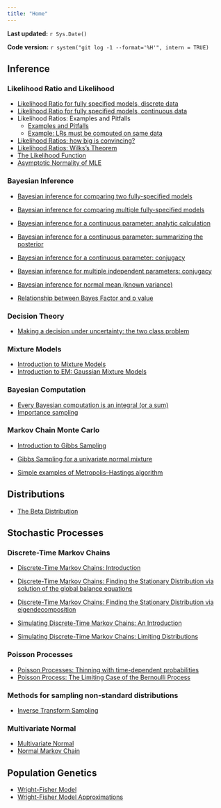 ```yaml
---
title: "Home"
---
```


**Last updated:** `r Sys.Date()`

**Code version:** `r system("git log -1 --format='%H'", intern = TRUE)`

## Inference

### Likelihood Ratio and Likelihood

*  [Likelihood Ratio for fully specified models, discrete data](likelihood_ratio_simple_models.html)
*  [Likelihood Ratio for fully specified models, continuous data](likelihood_ratio_simple_continuous_data.html)
*  Likelihood Ratios: Examples and Pitfalls
    -  [Examples and Pitfalls](likelihood_do_dont.html)
    -  [Example: LRs must be computed on same data](LR_error.html)

*  [Likelihood Ratios: how big is convincing?](LR_and_BF.html)
*  [Likelihood Ratios: Wilks's Theorem](wilks.html)
*  [The Likelihood Function](likelihood_function.html)
*  [Asymptotic Normality of MLE](asymptotic_normality_mle.html)

### Bayesian Inference

*  [Bayesian inference for comparing two fully-specified models](LR_and_BF.html)
*  [Bayesian inference for comparing multiple fully-specified models](bayes_multiclass.html)
*  [Bayesian inference for a continuous parameter: analytic calculation](bayes_beta_binomial.html)
*  [Bayesian inference for a continuous parameter: summarizing the posterior](summarize_interpret_posterior.html)
*  [Bayesian inference for a continuous parameter: conjugacy](bayes_conjugate.html)
*  [Bayesian inference for multiple independent parameters: conjugacy](bayes_independent.html)


*  [Bayesian inference for normal mean (known variance)](shiny_normal_example.html)
*  [Relationship between Bayes Factor and p value](BF_and_pvalue.html)

### Decision Theory

*  [Making a decision under uncertainty: the two class problem](decisions_costs_intro.html)

### Mixture Models

*  [Introduction to Mixture Models](intro_to_mixture_models.html)
*  [Introduction to EM: Gaussian Mixture Models](intro_to_em.html)

### Bayesian Computation

* [Every Bayesian computation is an integral (or a sum)](integral.html)
* [Importance sampling](Importance_sampling.html)

### Markov Chain Monte Carlo

* [Introduction to Gibbs Sampling](gibbs1.html)
* [Gibbs Sampling for a univariate normal mixture](gibbs2.html)

* [Simple examples of Metropolis--Hastings algorithm](MH-examples1.html)

## Distributions

* [The Beta Distribution](beta.hmtl)

## Stochastic Processes

### Discrete-Time Markov Chains
*  [Discrete-Time Markov Chains: Introduction](markov_chains_discrete_intro.html)

*  [Discrete-Time Markov Chains: Finding the Stationary Distribution via solution of the global balance equations](stationary_distribution.html)

*  [Discrete-Time Markov Chains: Finding the Stationary Distribution via eigendecomposition](markov_chains_discrete_stationary_dist.html)

*  [Simulating Discrete-Time Markov Chains: An Introduction](simulating_discrete_chains_1.html)

*  [Simulating Discrete-Time Markov Chains: Limiting Distributions](simulating_discrete_chains_2.html)

### Poisson Processes

*  [Poisson Processes: Thinning with time-dependent probabilities](poisson_process_time_dependent_thinning.html)
*  [Poisson Process: The Limiting Case of the Bernoulli Process](bernoulli_poisson_process.html)

### Methods for sampling non-standard distributions

*  [Inverse Transform Sampling](inverse_transform_sampling.html)


### Multivariate Normal

* [Multivariate Normal](mvnorm.html)
* [Normal Markov Chain](normal_markov_chain.html)

## Population Genetics

* [Wright-Fisher Model](wright_fisher_model.html)
* [Wright-Fisher Model Approximations](approx_wright_fisher_model.html)
